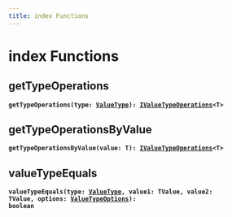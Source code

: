 ```yaml
---
title: index Functions
---
```


# index Functions

## getTypeOperations

**<code>getTypeOperations(type: [ValueType](/api/types/valuetype)): [IValueTypeOperations](/api/interfaces/ivaluetypeoperations)&lt;T&gt;</code>**

## getTypeOperationsByValue

**<code>getTypeOperationsByValue(value: T): [IValueTypeOperations](/api/interfaces/ivaluetypeoperations)&lt;T&gt;</code>**

## valueTypeEquals

**<code>valueTypeEquals(type: [ValueType](/api/types/valuetype), value1: TValue, value2: TValue, options: [ValueTypeOptions](/api/interfaces/valuetypeoptions)): boolean</code>**


